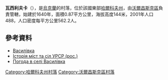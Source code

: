 {{coord|50|14|6|N|37|18|23|E|scale:100000_region:UA|display=title}}

'''瓦西利夫卡'''（{{lang-uk|Василівка}}），是[[烏克蘭|烏克蘭]]的村落，位於該國東部[[哈爾科夫州|哈爾科夫州]]，由[[沃爾昌斯克區|沃爾昌斯克區]]負責管轄，始建於1640年，面積0.87平方公里，海拔高度144米，2001年人口488，人口密度每平方公里562.2人。

==參考資料==
* [http://w1.c1.rada.gov.ua/pls/z7502/A005?rdat1=13.09.2011&rf7571=32771 Василівка]
* [https://web.archive.org/web/20111115230957/http://www.igsu.org.ua/Harkovskja.obl/Volczanskij.rajon/Ivanovka.html Історія міст та сіл УРСР (рос.)]
* [http://weather.in.ua/ua/har'kovskaja/2594 Погода в селі Василівка] {{Wayback|url=http://weather.in.ua/ua/har%27kovskaja/2594 |date=20160323024806 }}

{{DEFAULTSORT:Василівка}}
[[Category:哈爾科夫州村落|Category:哈爾科夫州村落]]
[[Category:沃爾昌斯克區村落|Category:沃爾昌斯克區村落]]


{{Kharkiv-geo-stub}}